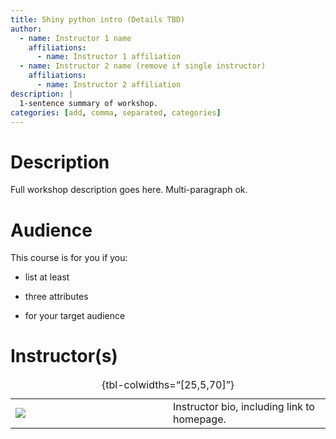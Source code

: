 ```yaml
---
title: Shiny python intro (Details TBD)
author:
  - name: Instructor 1 name
    affiliations:
      - name: Instructor 1 affiliation
  - name: Instructor 2 name (remove if single instructor)
    affiliations:
      - name: Instructor 2 affiliation      
description: |
  1-sentence summary of workshop.
categories: [add, comma, separated, categories]
---
```


# Description

Full workshop description goes here. Multi-paragraph ok.

# Audience

This course is for you if you:

-   list at least

-   three attributes

-   for your target audience

# Instructor(s)

|                               |     |                                             |
|------------------|------------------|------------------------------------|
| ![](images/name-lastname.jpg) |     | Instructor bio, including link to homepage. |

: {tbl-colwidths="\[25,5,70\]"}
